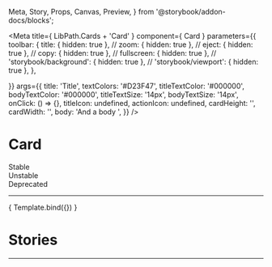   Meta,
  Story,
  Props,
  Canvas,
  Preview,
} from '@storybook/addon-docs/blocks';


<Meta
  title={ LibPath.Cards + 'Card' }
  component={ Card }
  parameters={{
    toolbar: {
      title: { hidden: true },
      // zoom: { hidden: true },
      // eject: { hidden: true },
      // copy: { hidden: true },
      // fullscreen: { hidden: true },
      // 'storybook/background': { hidden: true },
      // 'storybook/viewport': { hidden: true },
    },
   
  }}
  args={{
        title: 'Title',
        textColors: '#D23F47',
        titleTextColor: '#000000',
        bodyTextColor: '#000000',
        titleTextSize: '14px',
        bodyTextSize: '14px',
        onClick: () => {},
        titleIcon: undefined,
        actionIcon: undefined,
        cardHeight: '',
        cardWidth: '',
        body: 'And a body ',
    }}
/>

# Card

<div
  style={{
    borderRadius: '999999px',
    display: 'inline-block',
    padding: '2px 8px',
    fontSize: '14px',
    lineHeight: '20px',
    fontWeight: '700',
    textAlign: 'center',
    letterSpacing: '0.25px',
    backgroundColor: '#138849',
    color: '#ffffff',
    marginBottom: '16px',
    marginRight: '3px',
  }}
>
  Stable
</div>

<div
  style={{
    borderRadius: '999999px',
    display: 'inline-block',
    padding: '2px 8px',
    fontSize: '14px',
    lineHeight: '20px',
    fontWeight: '700',
    textAlign: 'center',
    letterSpacing: '0.25px',
    backgroundColor: '#D2CB3F',
    color: '#ffffff',
    marginBottom: '16px',
    marginRight: '3px',
  }}
>
  Unstable
</div>

<div
  style={{
    borderRadius: '999999px',
    display: 'inline-block',
    padding: '2px 8px',
    fontSize: '14px',
    lineHeight: '20px',
    fontWeight: '700',
    textAlign: 'center',
    letterSpacing: '0.25px',
    backgroundColor: '#D23F47',
    color: '#ffffff',
    marginBottom: '16px',
    marginRight: '3px',
  }}
>
  Deprecated
</div>

<hr />

<Preview withToolbar>
  <Story name="Card"  >
    { Template.bind({}) }
  </Story>
</Preview>


<br />

<Props story="Card" />

# Stories

<hr />




